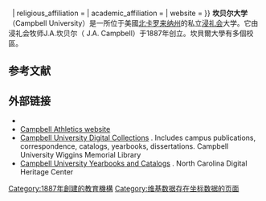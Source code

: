{{Infobox university
| name = 坎貝爾大學
| image_upright = 0.8
| established = 1887
| type = [[私立大學|私立大學]]
| city = {{link-en|伊斯克里克|Buies Creek, North Carolina}}
| state = [[北卡罗来纳州|北卡罗来纳州]]
| country = 美國
| coor = {{Coord|35.4099|-78.7403|region:US-NC_type:edu| display=inline,title}}
| colors = 橘色和黑色<ref>{{cite web |title=Color Palette {{!}} Campbell University |url=https://brand.campbell.edu/visual-identity/color-palette/ |access-date=July 16, 2019 |archive-date=2021-01-22 |archive-url=https://web.archive.org/web/20210122102605/https://brand.campbell.edu/visual-identity/color-palette/ }}</ref><br> 
| religious_affiliation = {{link-en||Baptist State Convention of North Carolina}}
| academic_affiliation = {{link-en||National Association of Independent Colleges and Universities}}
| website = {{url|campbell.edu}}
}}
'''坎贝尔大学'''（Campbell University）是一所位于美國[[北卡罗来纳州|北卡罗来纳州]]{{link-en|伊斯克里克|Buies Creek, North Carolina}}的私立[[浸礼会|浸礼会]]大学。它由浸礼会牧师J.A.坎贝尔（ J.A. Campbell）于1887年创立。坎貝爾大學有多個校區。

==参考文献==
{{reflist}}

== 外部链接 ==

* {{Official website}}
* [http://www.gocamels.com Campbell Athletics website] {{Wayback|url=http://www.gocamels.com/ |date=20210708093225 }}
* [http://lib.campbell.edu/digitalcollections Campbell University Digital Collections] {{Wayback|url=http://lib.campbell.edu/digitalcollections |date=20210117223956 }}. Includes campus publications, correspondence, catalogs, yearbooks, dissertations. Campbell University Wiggins Memorial Library
* [http://www.digitalnc.org/institutions/campbell-university/ Campbell University Yearbooks and Catalogs] {{Wayback|url=http://www.digitalnc.org/institutions/campbell-university/ |date=20210301162807 }}. North Carolina Digital Heritage Center

[[Category:1887年創建的教育機構|Category:1887年創建的教育機構]]
[[Category:维基数据存在坐标数据的页面|Category:维基数据存在坐标数据的页面]]